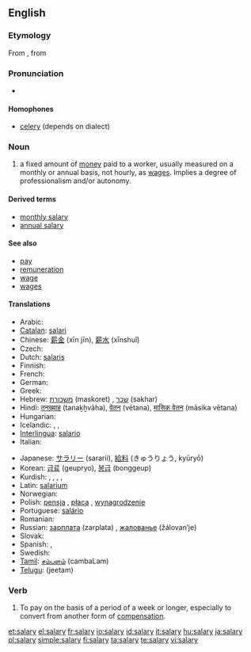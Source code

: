 {{wikipedia|Salary}}
==English==

===Etymology===
From {{etyl|la|en}} {{term|salarium||lang=la|salt money, money to buy salt with}}, from {{term|sal||lang=la|salt}}

===Pronunciation===
* {{audio|en-us-salary.ogg|Audio (US)}}

====Homophones====
* [[celery]] (depends on dialect)

===Noun===
{{en-noun|pl=salaries}}

# a fixed amount of [[money]] paid to a worker, usually measured on a monthly or annual basis, not hourly, as [[wages]]. Implies a degree of professionalism and/or autonomy.

====Derived terms====
* [[monthly salary]]
* [[annual salary]]

====See also====
* [[pay]]
* [[remuneration]]
* [[wage]]
* [[wages]]

====Translations====
{{trans-top|fixed amount of money paid on monthly or annual basis}}
* Arabic: {{t-|ar|راتب|m|tr=rāteb|sc=Arab}}
* [[Catalan]]: [[salari]] {{m}}
* Chinese: [[薪金]] (xīn jīn), [[薪水]] (xīnshuǐ)
* Czech: {{t-|cs|plat|m}}
* Dutch: [[salaris]] {{n}}
* Finnish: {{t+|fi|palkka}}
* French: {{t+|fr|salaire|m}}
* German: {{t+|de|Gehalt|n}}
* Greek: {{t+|el|μισθός|m|tr=misthós|sc=Grek}}
* Hebrew: [[משכורת]] (maskoret) {{f}}, [[שכר]] (sakhar) {{m}}
* Hindi: [[तनख़्वाह]] (tanaḵẖvāha), [[वेतन]] (vētana), [[मासिक वेतन]] (māsika vētana)
* Hungarian: {{t+|hu|fizetés}}
* Icelandic: {{t+|is|laun|n|p}}, {{t-|is|föst laun|n|p}}, {{t+|is|kaup|n}}
* [[Interlingua]]: [[salario]]
* Italian: {{t+|it|stipendio|m}}
{{trans-mid}}
* Japanese: [[サラリー]] (sararii), [[給料]] (きゅうりょう, kyūryō)
* Korean: [[급료]] (geupryo), [[봉급]] (bonggeup)
* Kurdish: {{t+|ku|meaş|m}}, {{t+|ku|miz|m}}, {{t+|ku|muçe|m}}, {{t|ku|mehane|f}}, {{t+|ku|مه‌عاش|sc=ku-Arab}}
* Latin: [[salarium]] {{n}}
* Norwegian: {{t+|no|lønn|c}}
* Polish: [[pensja]] {{f}}, [[płaca]] {{f}}, [[wynagrodzenie]] {{n}}
* Portuguese: [[salário]] {{m}}
* Romanian: {{t-|ro|salariu|n}}
* Russian: [[зарплата]] (zarplata) {{f}}, [[жалованье]] (žálovan’je) {{n}}
* Slovak: {{t-|sk|plat|m}}
* Spanish: {{t-|es|salario|m}}, {{t-|es|sueldo|m}}
* Swedish: {{t+|sv|lön|c}}
* [[Tamil]]: [[சம்பளம்]] (cambaLam)
* [[Telugu]]: {{t|te|జీతం|sc=Telu}} (jeetam)
{{trans-bottom}}

===Verb===
{{en-verb|salaries|salarying|salaried}}

# To pay on the basis of a period of a week or longer, especially to convert from another form of [[compensation]].

[[et:salary]]
[[el:salary]]
[[fr:salary]]
[[io:salary]]
[[id:salary]]
[[it:salary]]
[[hu:salary]]
[[ja:salary]]
[[pl:salary]]
[[simple:salary]]
[[fi:salary]]
[[ta:salary]]
[[te:salary]]
[[vi:salary]]